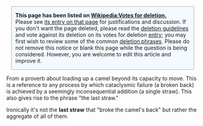 <div name="Attention notice" class="boilerplate metadata" id="attention" style="background-color: #f3f9ff; margin: 0 2.5%; padding: 0 10px; border: 1px solid #aaa; ">
'''This page has been listed on [[Wikipedia:Votes for deletion]][[Template:Vfd|.]]'''<br />
Please see [[Wikipedia:Votes for deletion/{{PAGENAME}}|its entry on that page]] for justifications and discussion. If you don't want the page deleted, please read the [[Wikipedia:deletion policy|deletion guidelines]] and vote against its deletion on its votes for deletion [[Wikipedia:Votes for deletion/{{PAGENAME}}|entry]]; you may first wish to review some of the common [[Wikipedia:Votes for deletion phrases|deletion phrases]]. Please do not remove this notice or blank this page while the question is being considered. However, you are welcome to edit this article and improve it.
</div>
[[Category:Pages on votes for deletion|{{PAGENAME}}]]
From a proverb about loading up a camel beyond its capacity to move.  This is a reference to any process by which cataclysmic failure (a broken back) is achieved by a seemingly inconsequential addition (a single straw).  This also gives rise to the phrase "the last straw."

Ironically it's not the '''last straw''' that "broke the camel's back" but rather the aggregate of all of them.

{{msg:stub}}